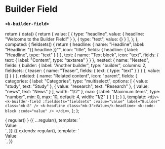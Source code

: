 

<Meta
  title="UI | Form / Field / Builder Field"
  component={BuilderField}
  decorators={[Padding]}
/>

# Builder Field
### `<k-builder-field>`

  return {
    data() {
      return {
        value: [
          {
            type: "headline",
            value: {
              headline: "Welcome to the Builder Field!"
            }
          },
          {
            type: "text",
            value: {}
          }
        ],
      };
    },
    computed: {
      fieldsets() {
        return {
          headline: {
            name: "Headline",
            label: "Headline: \"{{ headline }}\"",
            icon: "title",
            fields: {
              headline: {
                label: "Headline",
                type: "text"
              }
            }
          },
          text: {
            name: "Text block",
            icon: "text",
            fields: {
              text: {
                label: "Content",
                type: "textarea"
              }
            }
          },
          nested: {
            name: "Nested",
            fields: {
              builder: {
                label: "Another builder",
                type: "builder",
                columns: 2,
                fieldsets: {
                  teaser: {
                    name: "Teaser",
                    fields: {
                      text: {
                        type: "text"
                      }
                    }
                  }
                },
                value: []
              }
            }
          },
          related: {
            name: "Related content",
            icon: "parent",
            fields: {
              categories: {
                label: "Categories",
                type: "multiselect",
                options: [
                  { value: "study", text: "Study" },
                  { value: "research", text: "Research" },
                  { value: "news", text: "News" }
                ],
                width: "1/2"
              },
              max: {
                label: "Maximum items",
                type: "number",
                min: 0,
                max: 10,
                default: 4,
                width: "1/2"
              }
            }
          }
        };
      }
    },
    template: `
      <div>
        <k-builder-field
          :fieldsets="fieldsets"
          :value="value"
          label="Builder"
          class="mb-8"
        />
        <k-headline class="mb-3">Value</k-headline>
        <k-code-block :code="value" />
      </div>
    `,
  };
};

<Preview>
  <Story name="Simple">
    { regular() }
  </Story>
</Preview>

<Preview>
  <Story name="Disabled">
    {{
      ...regular(),
      template: `
      <div>
        <k-builder-field
          :fieldsets="fieldsets"
          :value="value"
          :disabled="true"
          label="Builder"
          class="mb-8"
        />
        <k-headline class="mb-3">Value</k-headline>
        <k-code-block :code="value" />
      </div>
    `,
    }}
  </Story>
</Preview>

<Preview>
  <Story name="Max">
    {{
      extends: regular(),
      template: `
      <div>
        <k-builder-field
          :fieldsets="fieldsets"
          :value="value"
          :max="3"
          label="Builder"
          class="mb-8"
        />
        <k-headline class="mb-3">Value</k-headline>
        <k-code-block :code="value" />
      </div>
    `,
    }}
  </Story>
</Preview>

<Props of={BuilderField} />
